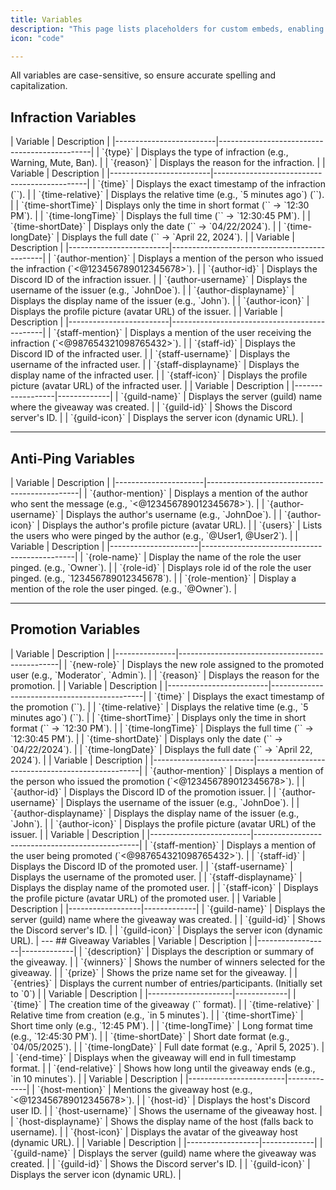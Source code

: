 ```yaml
---
title: Variables
description: "This page lists placeholders for custom embeds, enabling dynamic content by inserting user, server, and bot data into messages."
icon: "code"

---
```


<Note>All variables are case-sensitive, so ensure accurate spelling and capitalization.</Note>

## Infraction Variables
<AccordionGroup>
  <Accordion title="Miscellaneous Variables" icon="puzzle-piece">
| Variable            | Description |  
|-------------------------|----------------------------------------------|  
| `{type}`            | Displays the type of infraction (e.g., Warning, Mute, Ban). |  
| `{reason}`          | Displays the reason for the infraction. |  

  </Accordion>


  <Accordion title="Time Variables" icon="clock">
    | Variable            | Description |  
|-------------------------|----------------------------------------------|  
| `{time}`            | Displays the exact timestamp of the infraction (`<t:UNIX:f>`). |  
| `{time-relative}`   | Displays the relative time (e.g., `5 minutes ago`) (`<t:UNIX:R>`). |  
| `{time-shortTime}`  | Displays only the time in short format (`<t:UNIX:t>` → `12:30 PM`). |  
| `{time-longTime}`   | Displays the full time (`<t:UNIX:T>` → `12:30:45 PM`). |  
| `{time-shortDate}`  | Displays only the date (`<t:UNIX:d>` → `04/22/2024`). |  
| `{time-longDate}`   | Displays the full date (`<t:UNIX:D>` → `April 22, 2024`). |  
  </Accordion>

   <Accordion title="Author Variables" icon="user">
| Variable            | Description |  
|-------------------------|----------------------------------------------|  
| `{author-mention}`  | Displays a mention of the person who issued the infraction (`<@123456789012345678>`). |  
| `{author-id}`       | Displays the Discord ID of the infraction issuer. |  
| `{author-username}` | Displays the username of the issuer (e.g., `JohnDoe`). |  
| `{author-displayname}` | Displays the display name of the issuer (e.g., `John`). |  
| `{author-icon}`     | Displays the profile picture (avatar URL) of the issuer. |  
  </Accordion>

   <Accordion title="Recipient Variables" icon="user-tag">
| Variable            | Description |  
|-------------------------|----------------------------------------------|  
| `{staff-mention}`   | Displays a mention of the user receiving the infraction (`<@987654321098765432>`). |  
| `{staff-id}`        | Displays the Discord ID of the infracted user. |  
| `{staff-username}`  | Displays the username of the infracted user. |  
| `{staff-displayname}` | Displays the display name of the infracted user. |  
| `{staff-icon}`      | Displays the profile picture (avatar URL) of the infracted user. |  
  </Accordion>

  <Accordion title="Guild Variables" icon="server">
| Variable         | Description |
|------------------|-------------|
| `{guild-name}`   | Displays the server (guild) name where the giveaway was created. |
| `{guild-id}`     | Shows the Discord server's ID. |
| `{guild-icon}`   | Displays the server icon (dynamic URL). |
</Accordion>


</AccordionGroup>

---

## Anti-Ping Variables  
<AccordionGroup>
  <Accordion title="Author Variables" icon="user">
    | Variable          | Description |  
    |----------------------|----------------------------------------------|  
    | `{author-mention}`  | Displays a mention of the author who sent the message (e.g., `<@123456789012345678>`). |  
    | `{author-username}` | Displays the author's username (e.g., `JohnDoe`). |  
    | `{author-icon}`     | Displays the author's profile picture (avatar URL). |  
    | `{users}`          | Lists the users who were pinged by the author (e.g., `@User1, @User2`). |  
  </Accordion>
  <Accordion title="Role Variables" icon="user">
    | Variable          | Description |  
    |----------------------|----------------------------------------------|  
    | `{role-name}`  | Display the name of the role the user pinged. (e.g., `Owner`). |  
    | `{role-id}` | Displays role id of the role the user pinged. (e.g., `123456789012345678`). |  
    | `{role-mention}`     | Display a mention of the role the user pinged. (e.g., `@Owner`). |  
  </Accordion>

</AccordionGroup>

---
## Promotion Variables
<AccordionGroup>
  <Accordion title="Miscellaneous Variables" icon="puzzle-piece">
| Variable    | Description |  
|---------------|------------------------------------------------|  
| `{new-role}`  | Displays the new role assigned to the promoted user (e.g., `Moderator`, `Admin`). |  
| `{reason}`    | Displays the reason for the promotion. |  

  </Accordion>

   <Accordion title="Time Variables" icon="clock">
    | Variable            | Description |  
|-------------------------|----------------------------------------------|  
| `{time}`            | Displays the exact timestamp of the promotion (`<t:UNIX:f>`). |  
| `{time-relative}`   | Displays the relative time (e.g., `5 minutes ago`) (`<t:UNIX:R>`). |  
| `{time-shortTime}`  | Displays only the time in short format (`<t:UNIX:t>` → `12:30 PM`). |  
| `{time-longTime}`   | Displays the full time (`<t:UNIX:T>` → `12:30:45 PM`). |  
| `{time-shortDate}`  | Displays only the date (`<t:UNIX:d>` → `04/22/2024`). |  
| `{time-longDate}`   | Displays the full date (`<t:UNIX:D>` → `April 22, 2024`). |  
  </Accordion>



   <Accordion title="Author Variables" icon="user">
| Variable            | Description |  
|-------------------------|-------------------------------------------------|  
| `{author-mention}`  | Displays a mention of the person who issued the promotion (`<@123456789012345678>`). |  
| `{author-id}`       | Displays the Discord ID of the promotion issuer. |  
| `{author-username}` | Displays the username of the issuer (e.g., `JohnDoe`). |  
| `{author-displayname}` | Displays the display name of the issuer (e.g., `John`). |  
| `{author-icon}`     | Displays the profile picture (avatar URL) of the issuer. |  
  </Accordion>

   <Accordion title="Recipient Variables" icon="user-tag">
| Variable            | Description |  
|-------------------------|-------------------------------------------------|  
| `{staff-mention}`   | Displays a mention of the user being promoted (`<@987654321098765432>`). |  
| `{staff-id}`        | Displays the Discord ID of the promoted user. |  
| `{staff-username}`  | Displays the username of the promoted user. |  
| `{staff-displayname}` | Displays the display name of the promoted user. |  
| `{staff-icon}`      | Displays the profile picture (avatar URL) of the promoted user. |  
  </Accordion>

  <Accordion title="Guild Variables" icon="server">
| Variable         | Description |
|------------------|-------------|
| `{guild-name}`   | Displays the server (guild) name where the giveaway was created. |
| `{guild-id}`     | Shows the Discord server's ID. |
| `{guild-icon}`   | Displays the server icon (dynamic URL). |
</Accordion>

</AccordionGroup>
---
## Giveaway Variables
<AccordionGroup>

<Accordion title="Giveaway Details" icon="gift">
| Variable         | Description |
|------------------|-------------|
| `{description}`  | Displays the description or summary of the giveaway. |
| `{winners}`      | Shows the number of winners selected for the giveaway. |
| `{prize}`        | Shows the prize name set for the giveaway. |
| `{entries}`      | Displays the current number of entries/participants. (Initially set to `0`) |
</Accordion>

<Accordion title="Time Variables" icon="clock">
| Variable            | Description |
|---------------------|-------------|
| `{time}`            | The creation time of the giveaway (`<t:UNIX:f>` format). |
| `{time-relative}`   | Relative time from creation (e.g., `in 5 minutes`). |
| `{time-shortTime}`  | Short time only (e.g., `12:45 PM`). |
| `{time-longTime}`   | Long format time (e.g., `12:45:30 PM`). |
| `{time-shortDate}`  | Short date format (e.g., `04/05/2025`). |
| `{time-longDate}`   | Full date format (e.g., `April 5, 2025`). |
| `{end-time}`        | Displays when the giveaway will end in full timestamp format. |
| `{end-relative}`    | Shows how long until the giveaway ends (e.g., `in 10 minutes`). |
</Accordion>

<Accordion title="Host Variables" icon="user">
| Variable              | Description |
|------------------------|-------------|
| `{host-mention}`       | Mentions the giveaway host (e.g., `<@123456789012345678>`). |
| `{host-id}`            | Displays the host's Discord user ID. |
| `{host-username}`      | Shows the username of the giveaway host. |
| `{host-displayname}`   | Shows the display name of the host (falls back to username). |
| `{host-icon}`          | Displays the avatar of the giveaway host (dynamic URL). |
</Accordion>

<Accordion title="Guild Variables" icon="server">
| Variable         | Description |
|------------------|-------------|
| `{guild-name}`   | Displays the server (guild) name where the giveaway was created. |
| `{guild-id}`     | Shows the Discord server's ID. |
| `{guild-icon}`   | Displays the server icon (dynamic URL). |
</Accordion>

</AccordionGroup>
